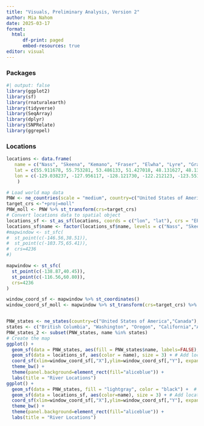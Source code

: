 ```yaml
---
title: "Visuals, Preliminary Analysis, Version 2"
author: Mia Nahom
date: 2025-03-17
format: 
  html:
      df-print: paged
      embed-resources: true
editor: visual
---
```

### Packages
```r
#| output: false
library(ggplot2)
library(sf)
library(rnaturalearth)
library(tidyverse)
library(SeqArray)
library(dplyr)
library(SNPRelate)
library(ggrepel)
```

### Locations
```r
locations <- data.frame(
   name = c("Nass", "Skeena", "Kemano", "Fraser", "Elwha", "Lyre", "Grays", "Cowlitz", "Sandy", "Klamath"),
   lat = c(55.911678, 55.753281, 53.486133, 51.427018, 48.131627, 48.130871,46.350607, 46.257902,  45.385146, 41.779914),
   lon = c(-129.038237, -127.956117, -128.121730, -122.212123, -123.551996,-123.827506, -123.609800, -122.897527, -122.060162, -123.037020)
    )

```



```r
# Load world map data
PNW <- ne_countries(scale = "medium", country=c("United States of America","Canada"),returnclass = "sf")
target_crs <-"+proj=moll"
PNW_moll <- PNW %>% st_transform(crs=target_crs)
# Convert locations data to spatial object
locations_sf <- st_as_sf(locations, coords = c("lon", "lat"), crs = "EPSG:4326")
locations_sf$name <- factor(locations_sf$name, levels = c("Nass", "Skeena", "Kemano", "Fraser", "Elwha", "Lyre", "Grays", "Cowlitz", "Sandy", "Klamath"))
#mapwindow <- st_sfc(
#  st_point(c(-146.56,38.51)),
#  st_point(c(-103.75,65.41)),
#  crs=4236
#)

mapwindow <- st_sfc(
  st_point(c(-138.87,40.45)),
  st_point(c(-116.56,60.80)),
  crs=4236
)

window_coord_sf <- mapwindow %>% st_coordinates()
window_coord_sf_moll <- mapwindow %>% st_transform(crs=target_crs) %>% st_coordinates()


PNW_states <- ne_states(country=c("United States of America","Canada"),returnclass = "sf")
states <- c("British Columbia", "Washington", "Oregon", "California","Alaska")
PNW_states_2 <- subset(PNW_states, name %in% states)
# Create the map
ggplot() +
  geom_sf(data = PNW_states, aes(fill = PNW_states$name, labels=FALSE), color = "black") +  # Add base map
  geom_sf(data = locations_sf, aes(color = name), size = 3) + # Add locations
  coord_sf(xlim=window_coord_sf[,"X"],ylim=window_coord_sf[,"Y"], expand=FALSE) +
  theme_bw() + 
  theme(panel.background=element_rect(fill="aliceblue")) +
  labs(title = "River Locations")
ggplot() +
  geom_sf(data = PNW_states, fill = "lightgray", color = "black") +  # Add base map
  geom_sf(data = locations_sf, aes(color=name), size = 3) + # Add locations
  coord_sf(xlim=window_coord_sf[,"X"],ylim=window_coord_sf[,"Y"], expand=FALSE) +
  theme_bw() + 
  theme(panel.background=element_rect(fill="aliceblue")) +
  labs(title = "River Locations")

```

